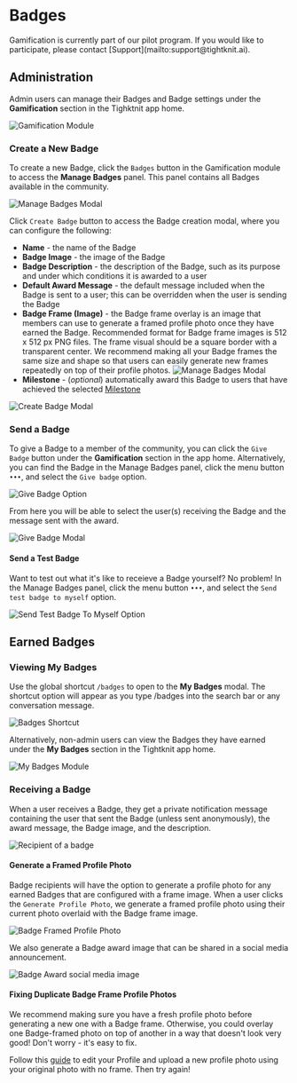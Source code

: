 
# Badges

<Callout emoji="✈️">
  Gamification is currently part of our pilot program. If you would like to
  participate, please contact [Support](mailto:support@tightknit.ai).
</Callout>

## Administration

Admin users can manage their Badges and Badge settings under the **Gamification** section in the Tighktnit app home.

![Gamification Module](/gamification/gamification-module.png)

### Create a New Badge

To create a new Badge, click the `Badges` button in the Gamification module to access the **Manage Badges** panel. This panel contains all Badges available in the community.

![Manage Badges Modal](/gamification/badges/manage-badges-modal.png)

Click `Create Badge` button to access the Badge creation modal, where you can configure the following:

- **Name** - the name of the Badge
- **Badge Image** - the image of the Badge
- **Badge Description** - the description of the Badge, such as its purpose and under which conditions it is awarded to a user
- **Default Award Message** - the default message included when the Badge is sent to a user; this can be overridden when the user is sending the Badge
- **Badge Frame (Image)** - the Badge frame overlay is an image that members can use to generate a framed profile photo once they have earned the Badge. Recommended format for Badge frame images is 512 x 512 px PNG files. The frame visual should be a square border with a transparent center. We recommend making all your Badge frames the same size and shape so that users can easily generate new frames repeatedly on top of their profile photos.
  ![Manage Badges Modal](/gamification/badges/badge-frame.png)
- **Milestone** - (_optional_) automatically award this Badge to users that have achieved the selected [Milestone](/gamification/milestones)

![Create Badge Modal](/gamification/badges/create-badge-modal.png)

### Send a Badge

To give a Badge to a member of the community, you can click the `Give Badge` button under the **Gamification** section in the app home. Alternatively, you can find the Badge in the Manage Badges panel, click the menu button `•••`, and select the `Give badge` option.

![Give Badge Option](/gamification/badges/give-badge-option.png)

From here you will be able to select the user(s) receiving the Badge and the message sent with the award.

![Give Badge Modal](/gamification/badges/give-badge-modal.png)

#### Send a Test Badge

Want to test out what it's like to receieve a Badge yourself? No problem! In the Manage Badges panel, click the menu button `•••`, and select the `Send test badge to myself` option.

![Send Test Badge To Myself Option](/gamification/badges/send-test-badge-option.png)

## Earned Badges

### Viewing My Badges

Use the global shortcut `/badges` to open to the **My Badges** modal. The shortcut option will appear as you type /badges into the search bar or any conversation message.

![Badges Shortcut](/gamification/badges/badges-global-shortcut.png)

Alternatively, non-admin users can view the Badges they have earned under the **My Badges** section in the Tightknit app home.

![My Badges Module](/gamification/badges/my-badges-module.png)

### Receiving a Badge

When a user receives a Badge, they get a private notification message containing the user that sent the Badge (unless sent anonymously), the award message, the Badge image, and the description.

![Recipient of a badge](/gamification/badges/badge-recipient.png)

#### Generate a Framed Profile Photo

Badge recipients will have the option to generate a profile photo for any earned Badges that are configured with a frame image. When a user clicks the `Generate Profile Photo`, we generate a framed profile photo using their current photo overlaid with the Badge frame image.

![Badge Framed Profile Photo](/gamification/badges/badge-framed-profile-photo.png)

We also generate a Badge award image that can be shared in a social media announcement.

![Badge Award social media image](/gamification/badges/badge-social-share.png)

#### Fixing Duplicate Badge Frame Profile Photos

We recommend making sure you have a fresh profile photo before generating a new one with a Badge frame. Otherwise, you could overlay one Badge-framed photo on top of another in a way that doesn't look very good! Don't worry - it's easy to fix.

Follow this [guide](https://slack.com/help/articles/204092246-Edit-your-profile) to edit your Profile and upload a new profile photo using your original photo with no frame. Then try again!
